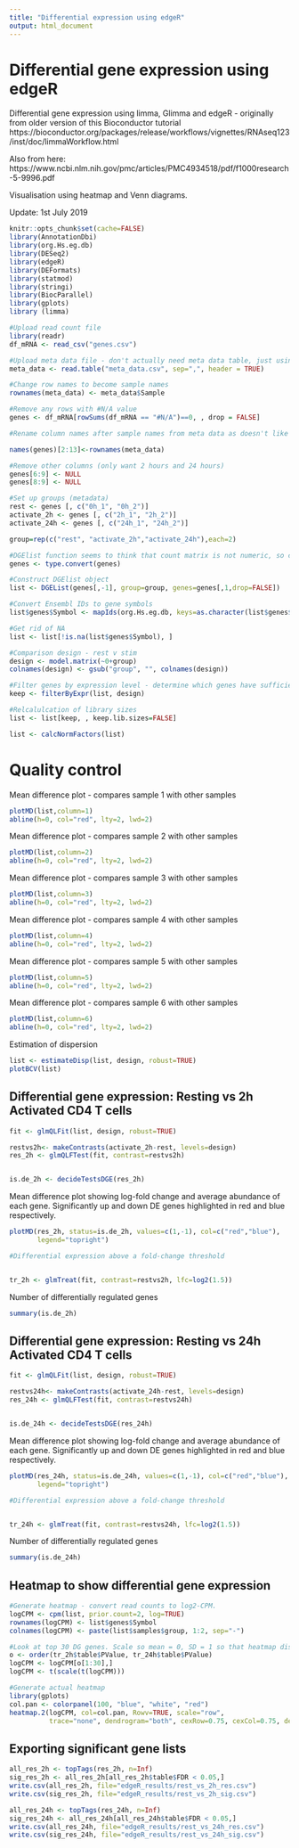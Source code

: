 ---
title: "Differential expression using edgeR"
output: html_document
---


# Differential gene expression using edgeR
Differential gene expression using limma, Glimma and edgeR - originally from older version of this Bioconductor tutorial https://bioconductor.org/packages/release/workflows/vignettes/RNAseq123/inst/doc/limmaWorkflow.html

Also from here: https://www.ncbi.nlm.nih.gov/pmc/articles/PMC4934518/pdf/f1000research-5-9996.pdf

Visualisation using heatmap and Venn diagrams.

Update: 1st July 2019


```{r, include=FALSE}
knitr::opts_chunk$set(cache=FALSE)
library(AnnotationDbi)
library(org.Hs.eg.db)
library(DESeq2)
library(edgeR)
library(DEFormats)
library(statmod)
library(stringi)
library(BiocParallel)
library(gplots)
library (limma)
```

``` {r read count and metadata}
#Upload read count file
library(readr)
df_mRNA <- read_csv("genes.csv")

#Upload meta data file - don't actually need meta data table, just using to rename column names!
meta_data <- read.table("meta_data.csv", sep=",", header = TRUE)

#Change row names to become sample names
rownames(meta_data) <- meta_data$Sample

#Remove any rows with #N/A value
genes <- df_mRNA[rowSums(df_mRNA == "#N/A")==0, , drop = FALSE]

#Rename column names after sample names from meta data as doesn't like spaces

names(genes)[2:13]<-rownames(meta_data)

#Remove other columns (only want 2 hours and 24 hours)
genes[6:9] <- NULL
genes[8:9] <- NULL

#Set up groups (metadata)
rest <- genes [, c("0h_1", "0h_2")]
activate_2h <- genes [, c("2h_1", "2h_2")]
activate_24h <- genes [, c("24h_1", "24h_2")]

group=rep(c("rest", "activate_2h","activate_24h"),each=2)

#DGElist function seems to think that count matrix is not numeric, so convert class
genes <- type.convert(genes)

```


``` {r edgeR}
#Construct DGElist object
list <- DGEList(genes[,-1], group=group, genes=genes[,1,drop=FALSE])

#Convert Ensembl IDs to gene symbols
list$genes$Symbol <- mapIds(org.Hs.eg.db, keys=as.character(list$genes$Geneid), keytype="ENSEMBL", column="SYMBOL")

#Get rid of NA
list <- list[!is.na(list$genes$Symbol), ]

#Comparison design - rest v stim
design <- model.matrix(~0+group)
colnames(design) <- gsub("group", "", colnames(design))

#Filter genes by expression level - determine which genes have sufficiently large counts to be retained in statistical analysis
keep <- filterByExpr(list, design)

#Relcalulcation of library sizes
list <- list[keep, , keep.lib.sizes=FALSE]

list <- calcNormFactors(list)

```

# Quality control

Mean difference plot - compares sample 1 with other samples

```{r quality control}
plotMD(list,column=1)
abline(h=0, col="red", lty=2, lwd=2)
```

Mean difference plot - compares sample 2 with other samples

```{r}
plotMD(list,column=2)
abline(h=0, col="red", lty=2, lwd=2)
```

Mean difference plot - compares sample 3 with other samples

```{r}
plotMD(list,column=3)
abline(h=0, col="red", lty=2, lwd=2)
```

Mean difference plot - compares sample 4 with other samples

```{r}
plotMD(list,column=4)
abline(h=0, col="red", lty=2, lwd=2)
```

Mean difference plot - compares sample 5 with other samples

```{r}
plotMD(list,column=5)
abline(h=0, col="red", lty=2, lwd=2)
```

Mean difference plot - compares sample 6 with other samples

```{r}
plotMD(list,column=6)
abline(h=0, col="red", lty=2, lwd=2)
```

Estimation of dispersion

```{r dispersion}
list <- estimateDisp(list, design, robust=TRUE)
plotBCV(list)

```


## Differential gene expression: Resting vs 2h Activated CD4 T cells

``` {r}

fit <- glmQLFit(list, design, robust=TRUE)

restvs2h<- makeContrasts(activate_2h-rest, levels=design)
res_2h <- glmQLFTest(fit, contrast=restvs2h)


is.de_2h <- decideTestsDGE(res_2h)


```

Mean difference plot showing log-fold change and average abundance of each gene. Significantly up and down DE genes highlighted in red and blue respectively.

```{r}
plotMD(res_2h, status=is.de_2h, values=c(1,-1), col=c("red","blue"),
       legend="topright")

#Differential expression above a fold-change threshold


tr_2h <- glmTreat(fit, contrast=restvs2h, lfc=log2(1.5))
```

Number of differentially regulated genes

``` {r}
summary(is.de_2h)
```

## Differential gene expression: Resting vs 24h Activated CD4 T cells

``` {r}

fit <- glmQLFit(list, design, robust=TRUE)

restvs24h<- makeContrasts(activate_24h-rest, levels=design)
res_24h <- glmQLFTest(fit, contrast=restvs24h)


is.de_24h <- decideTestsDGE(res_24h)


```

Mean difference plot showing log-fold change and average abundance of each gene. Significantly up and down DE genes highlighted in red and blue respectively.

```{r}
plotMD(res_24h, status=is.de_24h, values=c(1,-1), col=c("red","blue"),
       legend="topright")

#Differential expression above a fold-change threshold


tr_24h <- glmTreat(fit, contrast=restvs24h, lfc=log2(1.5))
```

Number of differentially regulated genes

``` {r}
summary(is.de_24h)
```


## Heatmap to show differential gene expression

``` {r heatmap}

#Generate heatmap - convert read counts to log2-CPM.
logCPM <- cpm(list, prior.count=2, log=TRUE)
rownames(logCPM) <- list$genes$Symbol
colnames(logCPM) <- paste(list$samples$group, 1:2, sep="-")

#Look at top 30 DG genes. Scale so mean = 0, SD = 1 so that heatmap displays relative change for each gene
o <- order(tr_2h$table$PValue, tr_24h$table$PValue)
logCPM <- logCPM[o[1:30],]
logCPM <- t(scale(t(logCPM)))

#Generate actual heatmap
library(gplots)
col.pan <- colorpanel(100, "blue", "white", "red")
heatmap.2(logCPM, col=col.pan, Rowv=TRUE, scale="row", 
          trace="none", dendrogram="both", cexRow=0.75, cexCol=0.75, density.info="none")
```

## Exporting significant gene lists

```{r}
all_res_2h <- topTags(res_2h, n=Inf)
sig_res_2h <- all_res_2h[all_res_2h$table$FDR < 0.05,]
write.csv(all_res_2h, file="edgeR_results/rest_vs_2h_res.csv")
write.csv(sig_res_2h, file="edgeR_results/rest_vs_2h_sig.csv")

all_res_24h <- topTags(res_24h, n=Inf)
sig_res_24h <- all_res_24h[all_res_24h$table$FDR < 0.05,]
write.csv(all_res_24h, file="edgeR_results/rest_vs_24h_res.csv")
write.csv(sig_res_24h, file="edgeR_results/rest_vs_24h_sig.csv")

```

